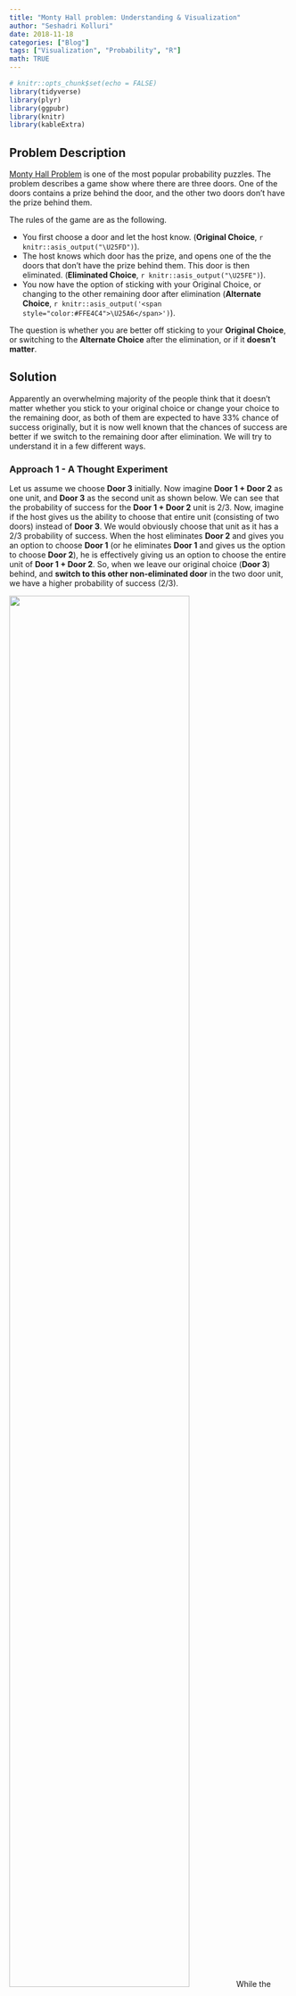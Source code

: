 ```yaml
---
title: "Monty Hall problem: Understanding & Visualization"
author: "Seshadri Kolluri"
date: 2018-11-18
categories: ["Blog"]
tags: ["Visualization", "Probability", "R"]
math: TRUE
---
```


```r
# knitr::opts_chunk$set(echo = FALSE)
library(tidyverse)
library(plyr)
library(ggpubr)
library(knitr)
library(kableExtra)
```

## Problem Description

[Monty Hall Problem](https://en.wikipedia.org/wiki/Monty_Hall_problem) is one of the most popular probability puzzles. The problem describes a game show where there are three doors. One of the doors contains a prize behind the door, and the other two doors don't have the prize behind them.  

The rules of the game are as the following.

-   You first choose a door and let the host know. (**Original Choice**, `r knitr::asis_output("\U25FD")`).
-   The host knows which door has the prize, and opens one of the the doors that don't have the prize behind them. This door is then eliminated. (**Eliminated Choice**, `r knitr::asis_output("\U25FE")`).
-   You now have the option of sticking with your Original Choice, or changing to the other remaining door after elimination (**Alternate Choice**, `r knitr::asis_output('<span style="color:#FFE4C4">\U25A6</span>')`).

The question is whether you are better off sticking to your **Original Choice**, or switching to the **Alternate Choice** after the elimination, or if it **doesn't matter**.

## Solution

Apparently an overwhelming majority of the people think that it doesn't matter whether you stick to your original choice or change your choice to the remaining door, as both of them are expected to have 33% chance of success originally, but it is now well known that the chances of success are better if we switch to the remaining door after elimination. We will try to understand it in a few different ways. 

### Approach 1 - A Thought Experiment

Let us assume we choose **Door 3** initially. Now imagine **Door 1 + Door 2** as one unit, and **Door 3** as the second unit as shown below. We can see that the probability of success for the **Door 1 + Door 2** unit is 2/3. Now, imagine if the host gives us the ability to choose that entire unit (consisting of two doors) instead of **Door 3**. We would obviously choose that unit as it has a 2/3 probability of success. When the host eliminates **Door 2** and gives you an option to choose **Door 1** (or he eliminates **Door 1** and gives us the option to choose **Door 2**), he is effectively giving us an option to choose the entire unit of **Door 1 + Door 2**. So, when we leave our original choice (**Door 3**) behind, and **switch to this other non-eliminated door** in the two door unit, we have a higher probability of success (2/3). 

![](/montyhall/approach_1.png){width=80%} 
While the above explanation may be intuitive enough for some people, it may still appear a little hand-waving. So, we will explore a couple more approaches below. 

### Approach 2 - Simulations

We can verify if logic from the above argument is true, by simulating this experiment a large number of times. In this section, we simulate the experiment 30 times (for simplicity), and use the visuals below to understand the results. The simulations and visuals were generated using **R programming language**. You can **see the code by clicking on the code button** below. 

```r
set.seed(2017)

# number of runs
n <- 30

# make a dataframe containing three columns called door1, door2, door3.
# Each row should contain two "goat"s and one "car", randomly distributed
# among three columns

car_positions <- sample(1:3, n, replace = TRUE)

# run the experiment chosen number of times
df_experiment_runs <-
  ldply(car_positions, function(x)
    ifelse(1:3 == x, "car", "goat"))
names(df_experiment_runs) <- c("Door1", "Door2", "Door3")
df_experiment_runs$`Run Number` <-
  as.numeric(row.names(df_experiment_runs))
df_experiment_runs$`First Choice` <- sample(1:3, n, replace = TRUE)
df_experiment_runs$`Prize Location` <- car_positions
df_experiment_runs$`Eliminated Position` <- apply(
  df_experiment_runs,
  MARGIN = 1,
  FUN = function(x) {
    (
      setdiff(1:3, c(x['Prize Location'], x['First Choice']))
        [sample(length(setdiff(1:3, c(x['Prize Location'], x['First Choice']))), 1)]
    )
  }
)

df_experiment_runs$`Alternate Choice` <- apply(
  df_experiment_runs,
  MARGIN = 1,
  FUN = function(x) {
    (
      setdiff(1:3, c(x['Eliminated Position'], x['First Choice']))
        [sample(length(setdiff(1:3, c(x['Eliminated Position'], x['First Choice']))), 1)]  
    )
    
  }
  
)

df_experiment_runs_long <- pivot_longer(df_experiment_runs,
                                        cols = starts_with("Door"),
                                        names_to = "Door")
df_experiment_runs_long$Door <-
  gsub('Door', '', df_experiment_runs_long$Door)

df_legend <-
  expand_grid(
    Choices = c(
      "Prize Location",
      "Original Choice",
      "Winning Original Choice",
      "Eliminated Choice",
      "Alternate Choice"
    )
  )
df_legend$Choices <- fct_inorder(df_legend$Choices)

# Generate a plot to be used for the legend.
get_legend_plot <- function(df) {
  ggplot(df, aes(x = Choices, fill = Choices, y = 1)) +
    geom_tile(color = 'gray50',
              width = 0.15,
              height = 1) +
    coord_cartesian(ylim = c(0, 2)) +
    facet_grid(~ Choices, scales = 'free') +
    geom_point(data = df %>% filter(grepl("Prize Location|Winning", Choices)), size = 0.5) +
    scale_fill_manual(values = c('white', 'gray80', 'gray80', 'gray30', 'bisque')) +
    theme_void() +
    
    theme(
      legend.position = 'none',
      axis.text.x = element_text(size = 9),
      strip.text = element_blank()
    )
} 
```

#### 1. Prize locations chosen at random:

First, let us denote the Prize Locations in each of the 30 runs by a **dot (.)**, which is chosen randomly among the 3 doors. 

```r
p0 <-
  ggplot(df_experiment_runs_long, aes(y = `Run Number`, x = Door)) +
  geom_tile(fill = 'white', color = 'gray40') +
  scale_y_continuous(expand = expansion(0, 0)) +
  scale_x_discrete(expand = expansion(0, 0)) +
  coord_equal() +
  theme_bw() +
  theme(
    legend.position = 'none',
    axis.title = element_blank(),
    plot.subtitle = element_text(hjust = 0.5)
  )

p1 <-
  p0 + geom_point(data = df_experiment_runs, aes(x = `Prize Location`), size = 0.5) +
  # labs(subtitle = 'Prize Locations') +
  NULL

annotate_figure(
  ggarrange(
    ggarrange(
      get_legend_plot(head(df_legend, 1)),
      NULL,
      NULL,
      NULL,
      NULL,
      nrow = 1,
      align = 'h'
    ),
    NULL,
    ggarrange(p1, NULL, NULL, NULL, NULL, nrow = 1, align = 'h'),
    nrow = 3,
    heights = c(1, 0.2, 10)
  ),
  #
  #     ncol = 2, align = 'h'
  left = text_grob("Experiment Number", rot = 90, size = 12),
  bottom = text_grob(
    "Door Choice",
    size = 12,
    hjust = 0,
    x = 0.05
  )
)

```


#### 2. Original door choice chosen at random:

Then, let us show the original choice of the doors, denoted by gray square (`r knitr::asis_output("\U25FD")`), which are also shown at random. 

```r
p2 <-
  p0 + geom_tile(
    data = df_experiment_runs,
    aes(x = `First Choice`),
    fill = 'gray80',
    color = 'gray40'
  ) #+
# labs(subtitle = 'Original Choice')
annotate_figure(
  # ggarrange(p1,     p2, get_legend_plot(head(df_legend,2)), NULL, NULL, nrow = 1, align = 'h'),
  ggarrange(
    ggarrange(
      get_legend_plot(head(df_legend, 2)),
      NULL,
      widths = c(0.4, 0.6),
      nrow = 1,
      align = 'h'
    ),
    NULL,
    ggarrange(p1, p2, NULL, NULL, NULL, nrow = 1, align = 'h'),
    nrow = 3,
    heights = c(1, 0.2, 10)
  ),
  left = text_grob("Experiment Number", rot = 90, size = 12),
  bottom = text_grob(
    "Door Choice",
    size = 12,
    hjust = 0,
    x = 0.15
  )
)

```

#### 3. Original choice combined with prize locations:

When we combine the above two plots, we can see how many times we choose the door containing a prize indicated by a gray square with a dot in the picture below. 

`Number of successes with original choice: number of gray squares with a dot`. 

In the plot below, we can say about 10 out of 30 trials result in a success where the prize location, is same as the original choice, as expected, with about 0.33 probability. 

```r
p3 <-
  p2 + geom_point(data = df_experiment_runs, aes(x = `Prize Location`), size = 0.5) #+
#labs(subtitle = 'Original Choice\n+\nPrize Location')

annotate_figure(
  # ggarrange(p1, p2, p3, get_legend_plot(head(df_legend,3)), NULL, nrow = 1, align = 'h'),
  ggarrange(
    ggarrange(
      get_legend_plot(head(df_legend, 3)),
      NULL,
      widths = c(0.6, 0.4),
      nrow = 1,
      align = 'h'
    ),
    NULL,
    ggarrange(p1, p2, p3, NULL, NULL, nrow = 1, align = 'h'),
    nrow = 3,
    heights = c(1, 0.2, 10)
  ),
  left = text_grob("Experiment Number", rot = 90, size = 12),
  bottom = text_grob(
    "Door Choice",
    size = 12,
    hjust = 0,
    x = 0.25
  )
)
```

#### 4. Eliminating one of the doors without the prize:

At this point the host would eliminate one of the doors that don't contain the prize. We denote this eliminated choice by black square (`r knitr::asis_output("\U25FE")`).


```r
p4 <-
  p3 + geom_tile(
    data = df_experiment_runs,
    aes(x = `Eliminated Position`),
    fill = 'gray30',
    color = 'gray40'
  ) #+
#labs(subtitle = 'Original Choice\n+\nEliminated Choice')
annotate_figure(
  # ggarrange(p1, p2, p3, p4, NULL, nrow = 1, align = 'h'),
  ggarrange(
    ggarrange(
      get_legend_plot(head(df_legend, 4)),
      NULL,
      widths = c(0.8, 0.2),
      nrow = 1,
      align = 'h'
    ),
    NULL,
    ggarrange(p1, p2, p3, p4, NULL, nrow = 1, align = 'h'),
    nrow = 3,
    heights = c(1, 0.2, 10)
  ),
  left = text_grob("Experiment Number", rot = 90, size = 12),
  bottom = text_grob(
    "Door Choice",
    size = 12,
    hjust = 0,
    x = 0.35
  )
)
```

#### 5. Considering the alternate choice:

After one of the doors, is eliminated we have the option of changing our choice to the alternate door, which is denoted by the orange square (`r knitr::asis_output('<span style="color:#FFE4C4">\U25A6</span>')`) in this picture. 

`Number of successes with alternate choice: number of orange squares with a dot`. 

We can see that there about 20 orange squares with a dot in this experiment of 30 runs, which is about twice the probability of success compared to the original choice. 

```r
p5 <-
  p0 + geom_tile(
    data = df_experiment_runs,
    aes(x = `Eliminated Position`),
    fill = 'gray30',
    color = 'gray40'
  ) +
  geom_tile(
    data = df_experiment_runs,
    aes(x = `Alternate Choice`),
    fill = 'bisque',
    color = 'gray40'
  ) +
  geom_point(data = df_experiment_runs, aes(x = `Prize Location`), size = 0.5) #+
#labs(subtitle = 'Alternate Chocie\n+\nPrize Location')

annotate_figure(
  # ggarrange(p1, p2, p3, p4, p5, nrow = 1, align = 'h'),
  ggarrange(
    get_legend_plot(head(df_legend, 5)),
    NULL,
    ggarrange(p1, p2, p3, p4, p5, nrow = 1, align = 'h'),
    nrow = 3,
    heights = c(1, 0.2, 10)
  ),
  left = text_grob("Experiment Number", rot = 90, size = 12),
  bottom = text_grob(
    "Door Choice",
    size = 12,
    hjust = 0,
    x = 0.45
  )
)
```

**So, changing our choice after the elimination of one of the doors, improved the success probability by about 2x.**

### Approach 3 - Exact Probability Calculations

Though the previous simulations make sense, they do not provide a definitive proof that switching our door choice would increase our probability of success to 2/3. As a matter of fact, there could be a different set of 30 simulation runs, where the results could be the opposite of what we got (though less likely). So, in this section we try to provide more rigorous permutations-based calculations to get these probabilities. 

(Work in Progress, To be continued ... )


